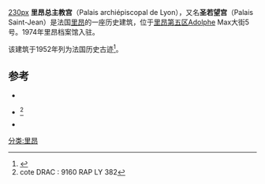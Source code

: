 [[image:Lyon_-_palais_archiépiscopal_02.JPG|230px]]
'''里昂总主教宫'''（Palais archiépiscopal de Lyon），又名'''圣若望宫'''（Palais Saint-Jean）是法国[[里昂|里昂]]的一座历史建筑，位于[[里昂第五区|里昂第五区]]Adolphe Max大街5号。1974年里昂档案馆入驻。

该建筑于1952年列为法国历史古迹<ref name=PA00117978>{{Base Mérimée|PA00117978|Palais archiépiscopal (ancien)}}</ref>。

== 参考 ==
* {{cite book | first1=Georges |last1=Guigue | first2=Marie-Claude | last2=Guigue | title= Obituaire de l'église primatiale de Lyon | location=Paris & Lyon | editor=Vitte |  year=1902 |}}
* {{cite book | first1=Catherine | last1=Arlaud | first2=Magali | last2=Rolland | title=Le palais archiépiscopal de Saint-Jean - Lyon ; sondages archéologiques | year=1994 | editor=Association pour les fouilles archéologiques nationales - service régional de l'archéologie}}<ref>cote DRAC : 9160 RAP LY 382</ref>
* {{cite book | first1=Alphonse |last1=Sachet | title=Le Pardon annuel de la Saint-Jean et de la Saint-Pierre à Saint-Jean de Lyon | year=1914–1918 | editor=Grange | location=Lyon | format=2 tomes}}
<references />
[[分类:里昂|分类:里昂]]
